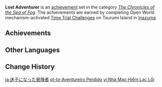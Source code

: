 {{Achievement Set Infobox
|primogems    = {{Achievement/Primogems|Lost Adventurer}}
|total        = {{Achievement/Total|Lost Adventurer}}
|category     = The Chronicles of the Sea of Fog
}}
'''Lost Adventurer''' is an [[achievement]] set in the category ''[[The Chronicles of the Sea of Fog]]''. The achievements are earned by completing Open World mechanism-activated [[Time Trial Challenge]]s on Tsurumi Island in [[Inazuma]].

==Achievements==
{{Achievements by Category Table|Lost Adventurer}}
<!--
==Notes==

==Trivia==
-->
==Other Languages==
{{Other Languages
|en      = Lost Adventurer
|zhs     = 迷失的冒险家
|zhs_rm  = Míshī de Màoxiǎn-jiā
|zht     = 迷失的冒險家
|zht_rm  = Míshī de Màoxiǎn-jiā
|zh_tl   = 
|ja      = 迷子になった冒険者
|ja_rm   = Maigo ni Natta Boukensha
|ja_tl   = Lost Adventurer
|ko      = 길을 잃은 모험가
|ko_tl   = Lost Adventurer
|es      = {{MC|m=Aventurero perdido|f=Aventurera perdida|es}}
|es_tl   = {{MC|Lost Adventurer|mf=1}}
|fr      = Péripéties sur les terres brumeuses
|fr_tl   = Peripetia on the Misty Lands
|ru      = В поисках приключений в тумане
|ru_tl   = Searching for Adventures in the Fog
|th      = นักผจญภัยที่หลงทาง
|th_rm   = 
|th_tl   = 
|vi      = Nhà Mạo Hiểm Lạc Lối
|vi_tl   = Lost Adventurer
|de      = Verirrter Abenteurer
|de_tl   = Lost Adventurer
|id      = Petualang yang Tersesat
|id_tl   = The Lost Adventurer
|pt      = Aventureiro Perdido
|pt_tl   = 
|tr      = Kayıp Maceracı
|tr_tl   = Lost Adventurer
|it      = {{MC|m=Avventuriere perduto|f=Avventuriera perduta|it}}
|it_tl   = 
}}

==Change History==
{{Change History|2.2}}
<!--
==References==
{{Reflist}}
-->

[[ja:迷子になった冒険者]]
[[pt-br:Aventureiro Perdido]]
[[vi:Nhà Mạo Hiểm Lạc Lối]]